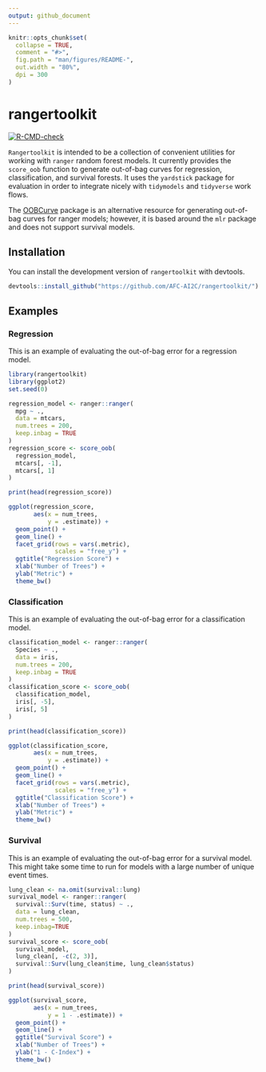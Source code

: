 ```yaml
---
output: github_document
---
```


<!-- README.md is generated from README.Rmd. Please edit that file -->

```r
knitr::opts_chunk$set(
  collapse = TRUE,
  comment = "#>",
  fig.path = "man/figures/README-",
  out.width = "80%",
  dpi = 300
)
```

# rangertoolkit

<!-- badges: start -->
[![R-CMD-check](https://github.com/AFC-AI2C/rangertoolkit/actions/workflows/R-CMD-check.yaml/badge.svg)](https://github.com/AFC-AI2C/rangertoolkit/actions/workflows/R-CMD-check.yaml)
<!-- badges: end -->

`Rangertoolkit` is intended to be a collection of convenient utilities for working with `ranger` random forest models.
It currently provides the `score_oob` function to generate out-of-bag curves for regression, classification, and survival forests.
It uses the `yardstick` package for evaluation in order to integrate nicely with `tidymodels` and `tidyverse` work flows.

The [OOBCurve](https://github.com/PhilippPro/OOBCurve) package is an alternative resource for generating out-of-bag curves for ranger models; however, it is based around the `mlr` package and does not support survival models.

## Installation

You can install the development version of `rangertoolkit` with devtools.

``` r
devtools::install_github("https://github.com/AFC-AI2C/rangertoolkit/")
```

## Examples

### Regression

This is an example of evaluating the out-of-bag error for a regression model.

```r
library(rangertoolkit)
library(ggplot2)
set.seed(0)

regression_model <- ranger::ranger(
  mpg ~ .,
  data = mtcars,
  num.trees = 200,
  keep.inbag = TRUE
)
regression_score <- score_oob(
  regression_model,
  mtcars[, -1],
  mtcars[, 1]
)

print(head(regression_score))
```

```r
ggplot(regression_score,
       aes(x = num_trees,
           y = .estimate)) +
  geom_point() +
  geom_line() +
  facet_grid(rows = vars(.metric),
             scales = "free_y") +
  ggtitle("Regression Score") +
  xlab("Number of Trees") +
  ylab("Metric") +
  theme_bw()
```

### Classification

This is an example of evaluating the out-of-bag error for a classification model.

```r
classification_model <- ranger::ranger(
  Species ~ .,
  data = iris,
  num.trees = 200,
  keep.inbag = TRUE
)
classification_score <- score_oob(
  classification_model,
  iris[, -5],
  iris[, 5]
)

print(head(classification_score))
```

```r
ggplot(classification_score,
       aes(x = num_trees,
           y = .estimate)) +
  geom_point() +
  geom_line() +
  facet_grid(rows = vars(.metric),
             scales = "free_y") +
  ggtitle("Classification Score") +
  xlab("Number of Trees") +
  ylab("Metric") +
  theme_bw()
```

### Survival

This is an example of evaluating the out-of-bag error for a survival model. 
This might take some time to run for models with a large number of unique event times.

```r
lung_clean <- na.omit(survival::lung)
survival_model <- ranger::ranger(
  survival::Surv(time, status) ~ .,
  data = lung_clean,
  num.trees = 500,
  keep.inbag=TRUE
)
survival_score <- score_oob(
  survival_model,
  lung_clean[, -c(2, 3)],
  survival::Surv(lung_clean$time, lung_clean$status)
)

print(head(survival_score))
```

```r
ggplot(survival_score,
       aes(x = num_trees,
           y = 1 - .estimate)) +
  geom_point() +
  geom_line() +
  ggtitle("Survival Score") +
  xlab("Number of Trees") +
  ylab("1 - C-Index") +
  theme_bw()
```

